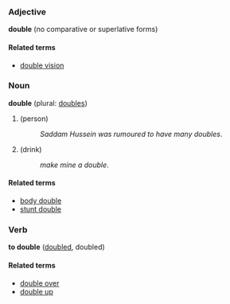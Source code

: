 ===Adjective===
'''double''' (no comparative or superlative forms)

====Related terms====
*[[double vision]]

===Noun===
'''double''' (plural: [[doubles]])

#(person)
#:''Saddam Hussein was rumoured to have many doubles''.
#(drink)
#:''make mine a double''.

====Related terms====
*[[body double]]
*[[stunt double]]

===Verb===
'''to double''' ([[doubled]], doubled)

====Related terms====
*[[double over]]
*[[double up]]